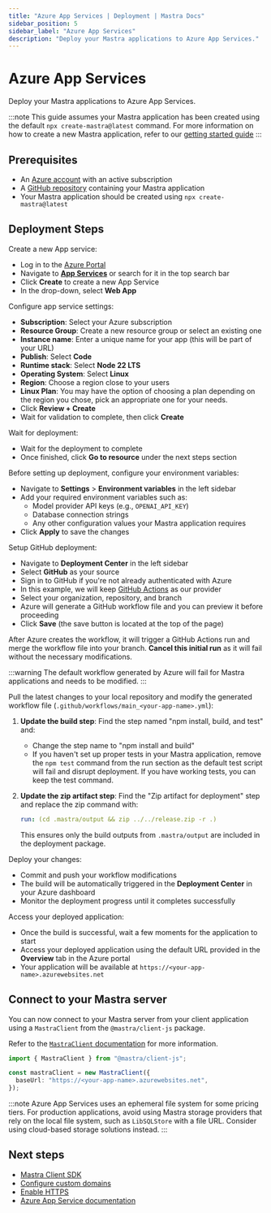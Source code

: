 ```yaml
---
title: "Azure App Services | Deployment | Mastra Docs"
sidebar_position: 5
sidebar_label: "Azure App Services"
description: "Deploy your Mastra applications to Azure App Services."
---
```



# Azure App Services

Deploy your Mastra applications to Azure App Services.

:::note
This guide assumes your Mastra application has been created using the default
`npx create-mastra@latest` command.
For more information on how to create a new Mastra application,
refer to our [getting started guide](/docs/getting-started/installation)
:::

## Prerequisites

- An [Azure account](https://azure.microsoft.com/) with an active subscription
- A [GitHub repository](https://github.com/) containing your Mastra application
- Your Mastra application should be created using `npx create-mastra@latest`

## Deployment Steps

<Steps>

<StepItem>

Create a new App service:

- Log in to the [Azure Portal](https://portal.azure.com)
- Navigate to **[App Services](https://docs.microsoft.com/en-us/azure/app-service/)** or search for it in the top search bar
- Click **Create** to create a new App Service
- In the drop-down, select **Web App**

</StepItem>

<StepItem>

Configure app service settings:

- **Subscription**: Select your Azure subscription
- **Resource Group**: Create a new resource group or select an existing one
- **Instance name**: Enter a unique name for your app (this will be part of your URL)
- **Publish**: Select **Code**
- **Runtime stack**: Select **Node 22 LTS**
- **Operating System**: Select **Linux**
- **Region**: Choose a region close to your users
- **Linux Plan**: You may have the option of choosing a plan depending on the region you chose, pick an appropriate one for your needs.
- Click **Review + Create**
- Wait for validation to complete, then click **Create**

</StepItem>

<StepItem>

Wait for deployment:

- Wait for the deployment to complete
- Once finished, click **Go to resource** under the next steps section

</StepItem>

<StepItem>

Before setting up deployment, configure your environment variables:

- Navigate to **Settings** > **Environment variables** in the left sidebar
- Add your required environment variables such as:
  - Model provider API keys (e.g., `OPENAI_API_KEY`)
  - Database connection strings
  - Any other configuration values your Mastra application requires
- Click **Apply** to save the changes

</StepItem>

<StepItem>

Setup GitHub deployment:

- Navigate to **Deployment Center** in the left sidebar
- Select **GitHub** as your source
- Sign in to GitHub if you're not already authenticated with Azure
- In this example, we will keep [GitHub Actions](https://docs.github.com/en/actions) as our provider
- Select your organization, repository, and branch
- Azure will generate a GitHub workflow file and you can preview it before proceeding
- Click **Save** (the save button is located at the top of the page)

</StepItem>

<StepItem>

After Azure creates the workflow, it will trigger a GitHub Actions run and merge the workflow file into your branch. **Cancel this initial run** as it will fail without the necessary modifications.

:::warning
The default workflow generated by Azure will fail for Mastra applications and needs to be modified.
:::

Pull the latest changes to your local repository and modify the generated workflow file (`.github/workflows/main_<your-app-name>.yml`):

1. **Update the build step**: Find the step named "npm install, build, and test" and:
   - Change the step name to "npm install and build"
   - If you haven't set up proper tests in your Mastra application, remove the `npm test` command from the run section as the default test script will fail and disrupt deployment. If you have working tests, you can keep the test command.

2. **Update the zip artifact step**: Find the "Zip artifact for deployment" step and replace the zip command with:

   ```yaml
   run: (cd .mastra/output && zip ../../release.zip -r .)
   ```

   This ensures only the build outputs from `.mastra/output` are included in the deployment package.

</StepItem>

<StepItem>

Deploy your changes:

- Commit and push your workflow modifications
- The build will be automatically triggered in the **Deployment Center** in your Azure dashboard
- Monitor the deployment progress until it completes successfully

</StepItem>

<StepItem>

Access your deployed application:

- Once the build is successful, wait a few moments for the application to start
- Access your deployed application using the default URL provided in the **Overview** tab in the Azure portal
- Your application will be available at `https://<your-app-name>.azurewebsites.net`

</StepItem>

</Steps>

## Connect to your Mastra server

You can now connect to your Mastra server from your client application using a `MastraClient` from the `@mastra/client-js` package.

Refer to the [`MastraClient` documentation](/reference/client-js/mastra-client) for more information.

```typescript copy showLineNumbers
import { MastraClient } from "@mastra/client-js";

const mastraClient = new MastraClient({
  baseUrl: "https://<your-app-name>.azurewebsites.net",
});
```

:::note
Azure App Services uses an ephemeral file system for some pricing tiers.
For production applications, avoid using Mastra storage providers that rely on the local file system,
such as `LibSQLStore` with a file URL. Consider using cloud-based storage solutions instead.
:::

## Next steps

- [Mastra Client SDK](/reference/client-js/mastra-client)
- [Configure custom domains](https://docs.microsoft.com/en-us/azure/app-service/app-service-web-tutorial-custom-domain)
- [Enable HTTPS](https://docs.microsoft.com/en-us/azure/app-service/configure-ssl-bindings)
- [Azure App Service documentation](https://docs.microsoft.com/en-us/azure/app-service/)

